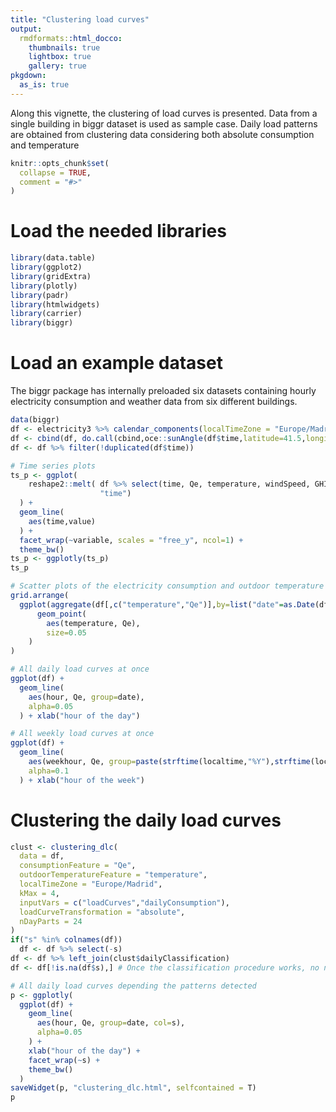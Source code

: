 ```yaml
---
title: "Clustering load curves"
output:
  rmdformats::html_docco:
    thumbnails: true
    lightbox: true
    gallery: true
pkgdown:
  as_is: true  
---
```


Along this vignette, the clustering of load curves is presented. Data from a single
building in biggr dataset is used as sample case. Daily load patterns are obtained from
clustering data considering both absolute consumption and temperature

```r
knitr::opts_chunk$set(
  collapse = TRUE,
  comment = "#>"
)
```

# Load the needed libraries

```r
library(data.table)
library(ggplot2)
library(gridExtra)
library(plotly)
library(padr)
library(htmlwidgets)
library(carrier)
library(biggr)
```

# Load an example dataset

The biggr package has internally preloaded six datasets containing hourly electricity consumption and weather data from six different buildings.

```r
data(biggr)
df <- electricity3 %>% calendar_components(localTimeZone = "Europe/Madrid")
df <- cbind(df, do.call(cbind,oce::sunAngle(df$time,latitude=41.5,longitude=1))[,c("azimuth","altitude")])
df <- df %>% filter(!duplicated(df$time))
```

```r
# Time series plots
ts_p <- ggplot(
    reshape2::melt( df %>% select(time, Qe, temperature, windSpeed, GHI) %>% pad(), 
                    "time")
  ) + 
  geom_line(
    aes(time,value)
  ) + 
  facet_wrap(~variable, scales = "free_y", ncol=1) +
  theme_bw()
ts_p <- ggplotly(ts_p)
ts_p
```

```r
# Scatter plots of the electricity consumption and outdoor temperature
grid.arrange(
  ggplot(aggregate(df[,c("temperature","Qe")],by=list("date"=as.Date(df$localtime)),FUN=mean)) + 
      geom_point(
        aes(temperature, Qe),
        size=0.05
    )
)
```

```r
# All daily load curves at once
ggplot(df) + 
  geom_line(
    aes(hour, Qe, group=date),
    alpha=0.05
  ) + xlab("hour of the day")
```

```r
# All weekly load curves at once
ggplot(df) + 
  geom_line(
    aes(weekhour, Qe, group=paste(strftime(localtime,"%Y"),strftime(localtime,"%U"))),
    alpha=0.1
  ) + xlab("hour of the week")
```

# Clustering the daily load curves

```r
clust <- clustering_dlc(
  data = df,
  consumptionFeature = "Qe", 
  outdoorTemperatureFeature = "temperature", 
  localTimeZone = "Europe/Madrid", 
  kMax = 4, 
  inputVars = c("loadCurves","dailyConsumption"),
  loadCurveTransformation = "absolute",
  nDayParts = 24
)
if("s" %in% colnames(df))
  df <- df %>% select(-s) 
df <- df %>% left_join(clust$dailyClassification)
df <- df[!is.na(df$s),] # Once the classification procedure works, no need for this.
```

```r
# All daily load curves depending the patterns detected
p <- ggplotly(
  ggplot(df) + 
    geom_line(
      aes(hour, Qe, group=date, col=s),
      alpha=0.05
    ) + 
    xlab("hour of the day") + 
    facet_wrap(~s) +
    theme_bw()
  )
saveWidget(p, "clustering_dlc.html", selfcontained = T)
p
```


